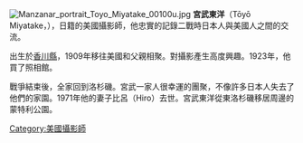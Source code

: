 {{japanese|japanese=宮武 東洋|kana=みやたけ とうよう|romaji=Miyatake Tōyō}}
[[File:Manzanar_portrait_Toyo_Miyatake_00100u.jpg|thumb]]
'''宮武東洋'''（Tōyō Miyatake，{{bd|1896年||1979年||catIdx=Miyatake Touyou}}），日籍的美國攝影師，他忠實的記錄二戰時日本人與美國人之間的交流。

出生於[[香川縣|香川縣]]，1909年移往美國和父親相聚。對攝影產生高度興趣。1923年，他買了照相館。

戰爭結束後，全家回到洛杉磯。宮武一家人很幸運的團聚，不像許多日本人失去了他們的家園。1971年他的妻子比呂（Hiro）去世。宮武東洋從東洛杉磯移居周邊的蒙特利公園。

{{Authority control}}
{{DEFAULTSORT:Miyatake Touyou}}

[[Category:美國攝影師|Category:美國攝影師]]